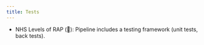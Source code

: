```yaml
---
title: Tests
---
```


:::{.guidelines}
* NHS Levels of RAP (🥈): Pipeline includes a testing framework (unit tests, back tests).
:::